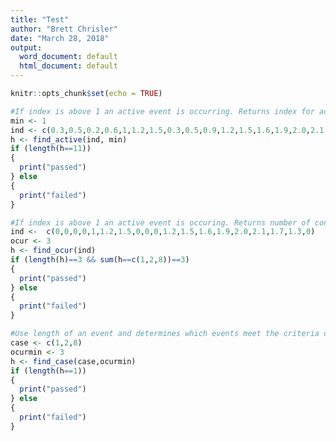 ---
title: "Test"
author: "Brett Chrisler"
date: "March 28, 2018"
output:
  word_document: default
  html_document: default
---

```{r setup, include=FALSE}
knitr::opts_chunk$set(echo = TRUE)
```


```{r test active}
#If index is above 1 an active event is occurring. Returns index for active mode/event and zero for non-active.
min <- 1
ind <- c(0.3,0.5,0.2,0.6,1,1.2,1.5,0.3,0.5,0.9,1.2,1.5,1.6,1.9,2.0,2.1,1.7,1.3,0.6)
h <- find_active(ind, min)
if (length(h==11))
{
  print("passed")
} else
{
  print("failed")
}
```
```{r test occurence}
#If index is above 1 an active event is occuring. Returns number of consecutive days that the event is occurring.
ind <-  c(0,0,0,0,1,1.2,1.5,0,0,0,1.2,1.5,1.6,1.9,2.0,2.1,1.7,1.3,0)
ocur <- 3
h <- find_ocur(ind)
if (length(h)==3 && sum(h==c(1,2,8))==3)
{
  print("passed")
} else
{
  print("failed")
}
```

```{r test case}
#Use length of an event and determines which events meet the criteria of an event that can be analyzed and compared to a case study
case <- c(1,2,8)
ocurmin <- 3
h <- find_case(case,ocurmin)
if (length(h==1))
{
  print("passed")
} else
{
  print("failed")
}
```
